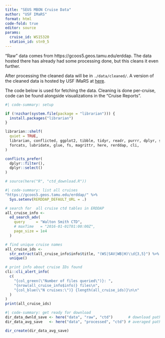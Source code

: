 ```yaml
---
title: "SEUS MBON Cruise Data"
author: "USF IMaRS"
format: html
code-fold: true
editor: source
params: 
  cruise_id: WS15320
  station_id: stn9_5
---
```


"Raw" data comes from https://gcoos5.geos.tamu.edu/erddap.
The data hosted there has already had some processing done, but this cleans it even further.

After processing the cleaned data will be in `./data/cleaned/`.
A version of the cleaned data is hosted by USF IMaRS at [here](https://usf.app.box.com/folder/263263938989?s=dvoi1ve0jn3apbdlad114uhn0pvmjool).

The code below is used for fetching the data.
Cleaning is done per-cruise, code can be found alongside visualizations in the "Cruise Reports".

```R
#| code-summary: setup

if (!nzchar(system.file(package = "librarian"))) {
  install.packages("librarian")
}

librarian::shelf(
  quiet = TRUE,
  librarian, conflicted, ggplot2, tibble, tidyr, readr, purrr, dplyr, stringr,
  forcats, lubridate, glue, fs, magrittr, here, rerddap, cli,
)

conflicts_prefer(
  dplyr::filter(),
  dplyr::select()
)

# source(here("R", "ctd_download.R"))
```
```R
#| code-summary: list all cruises
"https://gcoos5.geos.tamu.edu/erddap/" %>%
  Sys.setenv(RERDDAP_DEFAULT_URL = .)

# search for  all cruise ctd tables in ERDDAP
all_cruise_info <-
  ed_search_adv(
    query     = "Walton Smith CTD",
    # maxTime   = "2016-01-01T01:00:00Z",
    page_size = 1e4
  )

# find unique cruise names
all_cruise_ids <-
  str_extract(all_cruise_info$info$title, "(WS|SAV|WB|H)\\d{3,5}") %>%
  unique()

# print info about cruise IDs found
cli::cli_alert_info(
  c(
    "{col_green(\"Number of files queried\")}: ",
    "{nrow(all_cruise_info$info)} files\n",
    "{col_blue(\"N cruises:\")} {length(all_cruise_ids)}\n\n"
  )
)
print(all_cruise_ids)
```
```R
#| code-summary: get ready for download
dir_data_dwnld_save <- here("data", "raw", "ctd")       # download path
dir_data_avg_save   <- here("data", "processed", "ctd") # averaged path

dir_create(dir_data_avg_save)
```
